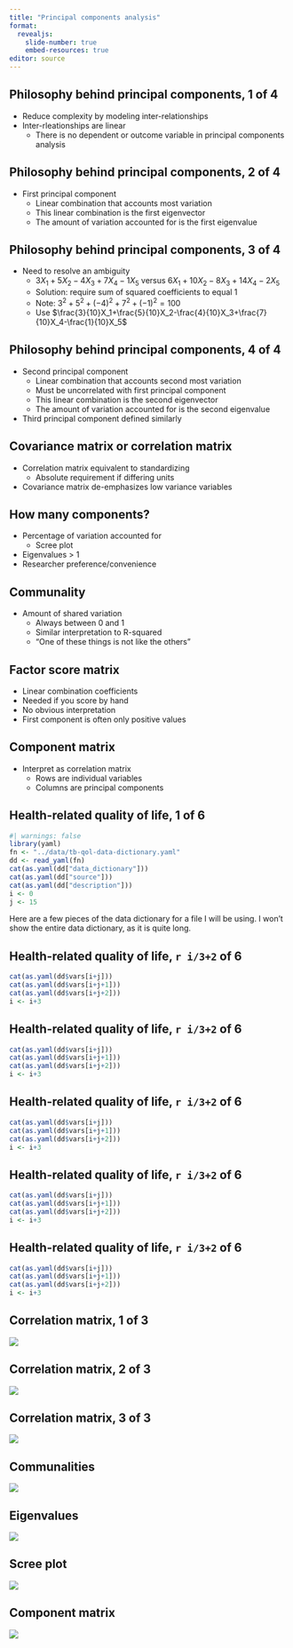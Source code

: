 ```yaml
---
title: "Principal components analysis"
format: 
  revealjs:
    slide-number: true
    embed-resources: true
editor: source
---
```


## Philosophy behind principal components, 1 of 4


-   Reduce complexity by modeling inter-relationships
-   Inter-rleationships are linear
    -   There is no dependent or outcome variable in principal components analysis

## Philosophy behind principal components, 2 of 4

-   First principal component
    -   Linear combination that accounts most variation
    -   This linear combination is the first eigenvector
    -   The amount of variation accounted for is the first eigenvalue

## Philosophy behind principal components, 3 of 4

-   Need to resolve an ambiguity
    -   $3X_1+5X_2-4X_3+7X_4-1X_5$ versus $6X_1+10X_2-8X_3+14X_4-2X_5$
    -   Solution: require sum of squared coefficients to equal 1
    -   Note: $3^2+5^2+(-4)^2+7^2+(-1)^2=100$
    -   Use $\frac{3}{10}X_1+\frac{5}{10}X_2-\frac{4}{10}X_3+\frac{7}{10}X_4-\frac{1}{10}X_5$

## Philosophy behind principal components, 4 of 4

-   Second principal component
    -   Linear combination that accounts second most variation
    -   Must be uncorrelated with first principal component
    -   This linear combination is the second eigenvector
    -   The amount of variation accounted for is the second eigenvalue
-   Third principal component defined similarly

## Covariance matrix or correlation matrix

-   Correlation matrix equivalent to standardizing
    -   Absolute requirement if differing units
-   Covariance matrix de-emphasizes low variance variables    

## How many components?

-   Percentage of variation accounted for
    -   Scree plot
-   Eigenvalues > 1
-   Researcher preference/convenience

## Communality

-   Amount of shared variation
    -   Always between 0 and 1
    -   Similar interpretation to R-squared
    -   "One of these things is not like the others"
    
## Factor score matrix

-   Linear combination coefficients
-   Needed if you score by hand
-   No obvious interpretation
-   First component is often only positive values

## Component matrix

-   Interpret as correlation matrix
    -   Rows are individual variables
    -   Columns are principal components

## Health-related quality of life, 1 of 6

```r
#| warnings: false
library(yaml)
fn <- "../data/tb-qol-data-dictionary.yaml"
dd <- read_yaml(fn)
cat(as.yaml(dd["data_dictionary"]))
cat(as.yaml(dd["source"]))
cat(as.yaml(dd["description"]))
i <- 0
j <- 15
```

::: notes
Here are a few pieces of the data dictionary for a file I will be using. I won't show the entire data dictionary, as it is quite long.
:::

## Health-related quality of life, `r i/3+2` of 6

```r
cat(as.yaml(dd$vars[i+j]))
cat(as.yaml(dd$vars[i+j+1]))
cat(as.yaml(dd$vars[i+j+2]))
i <- i+3
```


## Health-related quality of life, `r i/3+2` of 6

```r
cat(as.yaml(dd$vars[i+j]))
cat(as.yaml(dd$vars[i+j+1]))
cat(as.yaml(dd$vars[i+j+2]))
i <- i+3
```

## Health-related quality of life, `r i/3+2` of 6

```r
cat(as.yaml(dd$vars[i+j]))
cat(as.yaml(dd$vars[i+j+1]))
cat(as.yaml(dd$vars[i+j+2]))
i <- i+3
```

## Health-related quality of life, `r i/3+2` of 6

```r
cat(as.yaml(dd$vars[i+j]))
cat(as.yaml(dd$vars[i+j+1]))
cat(as.yaml(dd$vars[i+j+2]))
i <- i+3
```
## Health-related quality of life, `r i/3+2` of 6

```r
cat(as.yaml(dd$vars[i+j]))
cat(as.yaml(dd$vars[i+j+1]))
cat(as.yaml(dd$vars[i+j+2]))
i <- i+3
```

## Correlation matrix, 1 of 3

![](images/pca-analysis-01.png)

::: notes

:::


## Correlation matrix, 2 of 3

![](images/pca-analysis-02.png)

## Correlation matrix, 3 of 3

![](images/pca-analysis-03.png)

## Communalities

![](images/pca-analysis-04.png)

## Eigenvalues

![](images/pca-analysis-05.png)

## Scree plot

![](images/pca-analysis-06.png)

## Component matrix

![](images/pca-analysis-07.png)

